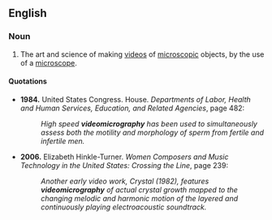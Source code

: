 ==English==

===Noun===
{{en-noun|-}}

# {{art}} {{science}} The art and science of making [[videos]] of [[microscopic]] objects, by the use of a [[microscope]].

====Quotations====
*'''1984.''' United States Congress. House. ''Departments of Labor, Health and Human Services, Education, and Related Agencies'', page 482:
*:''High speed '''videomicrography''' has been used to simultaneously assess both the motility and morphology of sperm from fertile and infertile men.''
*'''2006.''' Elizabeth Hinkle-Turner. ''Women Composers and Music Technology in the United States: Crossing the Line'', page 239:
*:''Another early video work, Crystal (1982), features '''videomicrography''' of actual crystal growth mapped to the changing melodic and harmonic motion of the layered and continuously playing electroacoustic soundtrack.''